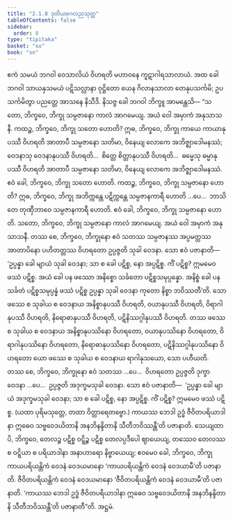 ```yaml
---
title: "2.1.8 ဒုတိယဂေလညသုတ္တ"
tableOfContents: false
sidebar:
  order: 8
type: "tipitaka"
basket: "su"
book: "sn"
---
```



<DynamicBreadcrumb />

<Division number="256" book="sn" e="ch" v="18" p="318">

<Paragraph number="1135" book="sn">
ဧကံ သမယံ ဘဂဝါ ဝေသာလိယံ ဝိဟရတိ မဟာဝနေ ကူဋာဂါရသာလာယံ. အထ ခေါ ဘဂဝါ သာယနှသမယံ ပဋိသလ္လာနာ ဝုဋ္ဌိတော ယေန ဂိလာနသာလာ တေနုပသင်္ကမိ; ဥပသင်္ကမိတွာ ပညတ္တေ အာသနေ နိသီဒိ. နိသဇ္ဇ ခေါ ဘဂဝါ ဘိက္ခူ အာမန္တေသိ—
</Paragraph>

<Paragraph number="1136" book="sn">
“သတော, ဘိက္ခဝေ, ဘိက္ခု သမ္ပဇာနော ကာလံ အာဂမေယျ. အယံ ဝေါ အမှာကံ အနုသာသနီ.
</Paragraph>

<Paragraph number="1137" book="sn">
ကထဉ္စ, ဘိက္ခဝေ, ဘိက္ခု သတော ဟောတိ? ဣဓ, ဘိက္ခဝေ, ဘိက္ခု ကာယေ ကာယာနုပဿီ ဝိဟရတိ အာတာပီ သမ္ပဇာနော သတိမာ, ဝိနေယျ လောကေ အဘိဇ္ဈာဒေါမနဿံ; ဝေဒနာသု ဝေဒနာနုပဿီ ဝိဟရတိ…  စိတ္တေ စိတ္တာနုပဿီ ဝိဟရတိ…  ဓမ္မေသု ဓမ္မာနုပဿီ ဝိဟရတိ အာတာပီ သမ္ပဇာနော သတိမာ, ဝိနေယျ လောကေ အဘိဇ္ဈာဒေါမနဿံ. ဧဝံ ခေါ, ဘိက္ခဝေ, ဘိက္ခု သတော ဟောတိ.
</Paragraph>

<Paragraph number="1138" book="sn">
ကထဉ္စ, ဘိက္ခဝေ, ဘိက္ခု သမ္ပဇာနော ဟောတိ? ဣဓ, ဘိက္ခဝေ, ဘိက္ခု အဘိက္ကန္တေ ပဋိက္ကန္တေ သမ္ပဇာနကာရီ ဟောတိ …ပေ…  ဘာသိတေ တုဏှီဘာဝေ သမ္ပဇာနကာရီ ဟောတိ. ဧဝံ ခေါ, ဘိက္ခဝေ, ဘိက္ခု သမ္ပဇာနော ဟောတိ. သတော, ဘိက္ခဝေ, ဘိက္ခု သမ္ပဇာနော ကာလံ အာဂမေယျ. အယံ ဝေါ အမှာကံ အနုသာသနီ.
</Paragraph>

<Paragraph number="1139" book="sn">
တဿ စေ, ဘိက္ခဝေ, ဘိက္ခုနော ဧဝံ သတဿ သမ္ပဇာနဿ အပ္ပမတ္တဿ အာတာပိနော ပဟိတတ္တဿ ဝိဟရတော ဥပ္ပဇ္ဇတိ သုခါ ဝေဒနာ. သော ဧဝံ ပဇာနာတိ—  ‘ဥပ္ပန္နာ ခေါ မျာယံ သုခါ ဝေဒနာ; သာ စ ခေါ ပဋိစ္စ, နော အပ္ပဋိစ္စ. ကိံ ပဋိစ္စ? ဣမမေဝ ဖဿံ ပဋိစ္စ. အယံ ခေါ ပန ဖဿော အနိစ္စော သင်္ခတော ပဋိစ္စသမုပ္ပန္နော. အနိစ္စံ ခေါ ပန သင်္ခတံ ပဋိစ္စသမုပ္ပန္နံ ဖဿံ ပဋိစ္စ ဥပ္ပန္နာ သုခါ ဝေဒနာ ကုတော နိစ္စာ ဘဝိဿတီ’တိ. သော ဖဿေ စ သုခါယ စ ဝေဒနာယ အနိစ္စာနုပဿီ ဝိဟရတိ, ဝယာနုပဿီ ဝိဟရတိ, ဝိရာဂါနုပဿီ ဝိဟရတိ, နိရောဓာနုပဿီ ဝိဟရတိ, ပဋိနိဿဂ္ဂါနုပဿီ ဝိဟရတိ. တဿ ဖဿေ စ သုခါယ စ ဝေဒနာယ အနိစ္စာနုပဿိနော ဝိဟရတော, ဝယာနုပဿိနော ဝိဟရတော, ဝိရာဂါနုပဿိနော ဝိဟရတော, နိရောဓာနုပဿိနော ဝိဟရတော, ပဋိနိဿဂ္ဂါနုပဿိနော ဝိဟရတော ယော ဖဿေ စ သုခါယ စ ဝေဒနာယ ရာဂါနုသယော, သော ပဟီယတိ.
</Paragraph>

<Paragraph number="1140" book="sn">
တဿ စေ, ဘိက္ခဝေ, ဘိက္ခုနော ဧဝံ သတဿ …ပေ…  ဝိဟရတော ဥပ္ပဇ္ဇတိ ဒုက္ခာ ဝေဒနာ …ပေ…  ဥပ္ပဇ္ဇတိ အဒုက္ခမသုခါ ဝေဒနာ. သော ဧဝံ ပဇာနာတိ—  ‘ဥပ္ပန္နာ ခေါ မျာယံ အဒုက္ခမသုခါ ဝေဒနာ; သာ စ ခေါ ပဋိစ္စ, နော အပ္ပဋိစ္စ. ကိံ ပဋိစ္စ? ဣမမေဝ ဖဿံ ပဋိစ္စ. (ယထာ ပုရိမသုတ္တေ, တထာ ဝိတ္ထာရေတဗ္ဗော.) ကာယဿ ဘေဒါ ဥဒ္ဓံ ဇီဝိတပရိယာဒါနာ ဣဓေဝ သဗ္ဗဝေဒယိတာနိ အနဘိနန္ဒိတာနိ သီတီဘဝိဿန္တီ’တိ ပဇာနာတိ.
</Paragraph>

<Paragraph number="1141" book="sn">
သေယျထာပိ, ဘိက္ခဝေ, တေလဉ္စ ပဋိစ္စ ဝဋ္ဋိဉ္စ ပဋိစ္စ တေလပ္ပဒီပေါ ဈာယေယျ, တဿေဝ တေလဿ စ ဝဋ္ဋိယာ စ ပရိယာဒါနာ အနာဟာရော နိဗ္ဗာယေယျ; ဧဝမေဝ ခေါ, ဘိက္ခဝေ, ဘိက္ခု ကာယပရိယန္တိကံ ဝေဒနံ ဝေဒယမာနော ‘ကာယပရိယန္တိကံ ဝေဒနံ ဝေဒယာမီ’တိ ပဇာနာတိ. ဇီဝိတပရိယန္တိကံ ဝေဒနံ ဝေဒယမာနော ‘ဇီဝိတပရိယန္တိကံ ဝေဒနံ ဝေဒယာမီ’တိ ပဇာနာတိ. ‘ကာယဿ ဘေဒါ ဥဒ္ဓံ ဇီဝိတပရိယာဒါနာ ဣဓေဝ သဗ္ဗဝေဒယိတာနိ အနဘိနန္ဒိတာနိ သီတီဘဝိဿန္တီ’တိ ပဇာနာတီ”တိ.

</Paragraph>
</Division>

<Paragraph number="1142" type="center" book="sn">
အဋ္ဌမံ.
</Paragraph>